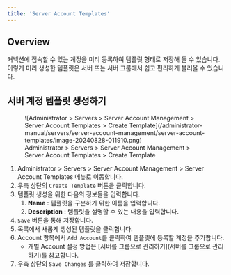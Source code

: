 ```yaml
---
title: 'Server Account Templates'
---
```


## Overview

커넥션에 접속할 수 있는 계정을 미리 등록하여 템플릿 형태로 저장해 둘 수 있습니다. 이렇게 미리 생성한 템플릿은 서버 또는 서버 그룹에서 쉽고 편리하게 불러올 수 있습니다.


## 서버 계정 템플릿 생성하기

<figure data-layout="center" data-align="center">
![Administrator &gt; Servers &gt; Server Account Management &gt; Server Account Templates &gt; Create Template](/administrator-manual/servers/server-account-management/server-account-templates/image-20240828-011910.png)
<figcaption>
Administrator &gt; Servers &gt; Server Account Management &gt; Server Account Templates &gt; Create Template
</figcaption>
</figure>

1. Administrator &gt; Servers &gt; Server Account Management &gt; Server Account Templates 메뉴로 이동합니다.
2. 우측 상단의 `Create Template` 버튼을 클릭합니다. 
3. 템플릿 생성을 위한 다음의 정보들을 입력합니다. 
    1.  **Name** : 템플릿을 구분하기 위한 이름을 입력합니다. 
    2.  **Description** : 템플릿을 설명할 수 있는 내용을 입력합니다. 
4. `Save` 버튼을 통해 저장합니다. 
5. 목록에서 새롭게 생성된 템플릿을 클릭합니다. 
6. Account 항목에서 `Add Account`를 클릭하여 템플릿에 등록할 계정을 추가합니다. 
    * 개별 Account 설정 방법은 [서버를 그룹으로 관리하기](서버를 그룹으로 관리하기)를 참고합니다. 
7. 우측 상단의 `Save Changes` 를 클릭하여 저장합니다. 


